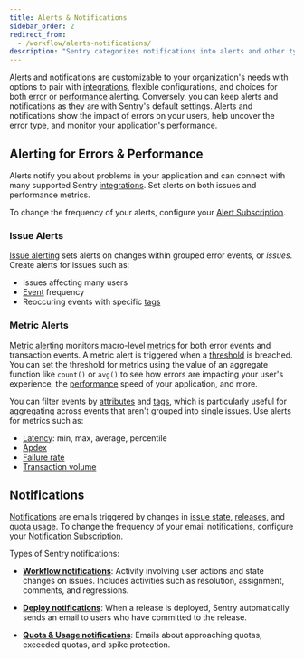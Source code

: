 ```yaml
---
title: Alerts & Notifications
sidebar_order: 2
redirect_from:
  - /workflow/alerts-notifications/
description: "Sentry categorizes notifications into alerts and other types of notifications. Learn more about how these are managed."
---
```


Alerts and notifications are customizable to your organization's needs with options to pair with [integrations](/product/integrations/), flexible configurations, and choices for both [error](#issue-alerts) or [performance](#metric-alerts) alerting. Conversely, you can keep alerts and notifications as they are with Sentry's default settings. Alerts and notifications show the impact of errors on your users, help uncover the error type, and monitor your application's performance.

## Alerting for Errors & Performance

Alerts notify you about problems in your application and can connect with many supported Sentry [integrations](/product/integrations/). Set alerts on both issues and performance metrics.

To change the frequency of your alerts, configure your [Alert Subscription](/product/alerts-notifications/alerts/#alert-subscription).

### Issue Alerts

[Issue alerting](/product/alerts-notifications/alerts/#issue-alerts) sets alerts on changes within grouped error events, or _issues_. Create alerts for issues such as:

- Issues affecting many users
- [Event](/platforms/javascript/enriching-events/) frequency
- Reoccuring events with specific [tags](/platforms/javascript/enriching-events/tags/)

### Metric Alerts

[Metric alerting](/product/alerts-notifications/alerts/#metric-alerts) monitors macro-level [metrics](/product/performance/metrics/) for both error events and transaction events. A metric alert is triggered when a [threshold](/product/performance/metrics/#p50-threshold) is breached. You can set the threshold for metrics using the value of an aggregate function like `count()` or `avg()` to see how errors are impacting your user's experience, the [performance](/product/performance/) speed of your application, and more.

You can filter events by [attributes](/platforms/python/usage/#optional-attributes) and [tags](/platforms/javascript/enriching-events/tags/), which is particularly useful for aggregating across events that aren't grouped into single issues. Use alerts for metrics such as:

- [Latency](/product/performance/metrics/#latency): min, max, average, percentile
- [Apdex](/product/performance/metrics/#apdex)
- [Failure rate](/product/performance/metrics/#failure-rate)
- [Transaction volume](/product/performance/metrics/#frequency)

## Notifications

[Notifications](/product/alerts-notifications/notifications/) are emails triggered by changes in [issue state](/product/alerts-notifications/notifications/#issue-states), [releases](/product/releases/), and [quota usage](/accounts/quotas/). To change the frequency of your email notifications, configure your [Notification Subscription](/product/alerts-notifications/notifications/#notification-subscription).

Types of Sentry notifications:

- [**Workflow notifications**](/product/alerts-notifications/notifications/#workflow): Activity involving user actions and state changes on issues. Includes activities such as resolution, assignment, comments, and regressions.

- [**Deploy notifications**](/product/alerts-notifications/notifications/#deploy): When a release is deployed, Sentry automatically sends an email to users who have committed to the release.

- [**Quota & Usage notifications**](/product/alerts-notifications/notifications/#quota): Emails about approaching quotas, exceeded quotas, and spike protection.
